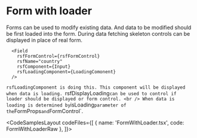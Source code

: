 
# Form with loader

Forms can be used to modify existing data.
And data to be modified should be first loaded into the form.
During data fetching skeleton controls can be displayed in place of real form.

```
  <Field
    rsfFormControl={rsfFormControl}
    rsfName="country"
    rsfComponent={Input}
    rsfLoadingComponent={LoadingComonent}
  />
```

`rsfLoadingComponent is doing this. This component will be displayed
when data is loading. `rsfDisplayLoading` can be used to control
if loader should be displayed or form control.
<br />
When data is loading is determined by `isLoading` parameter of the `FormProps` and `FormControl`.

<CodeSamplesLayout
  codeFiles={[
    { name: 'FormWithLoader.tsx', code: FormWithLoaderRaw },
  ]}>
  <FormWithLoader />
</CodeSamplesLayout>